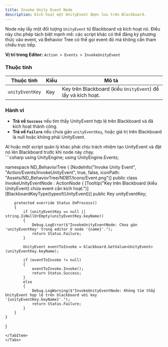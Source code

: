 ```yaml
---
title: Invoke Unity Event Node
description: Kích hoạt một UnityEvent được lưu trên Blackboard.
---
```


Node này lấy một đối tượng `UnityEvent` từ Blackboard và kích hoạt nó. Điều này cho phép tách biệt mạnh mẽ: các script khác có thể đăng ký phương thức vào event, và Behavior Tree có thể gọi event đó mà không cần tham chiếu trực tiếp.

**Vị trí trong Editor:** `Action > Events > InvokeUnityEvent`

### Thuộc tính

| Thuộc tính        | Kiểu | Mô tả                                                            |
| ----------------- | ---- | ---------------------------------------------------------------- |
| `unityEventKey`   | Key  | Key trên Blackboard (kiểu `UnityEvent`) để lấy và kích hoạt.     |

### Hành vi 

-   **Trả về `Success`** nếu tìm thấy UnityEvent hợp lệ trên Blackboard và đã kích hoạt thành công.
-   **Trả về `Failure`** nếu chưa gán `unityEventKey`, hoặc giá trị trên Blackboard là null hoặc không phải UnityEvent.

<Aside type="note">
AI hoặc một script quản lý khác phải chịu trách nhiệm tạo UnityEvent và đặt nó lên Blackboard trước khi node này chạy.
</Aside>

<Tabs>
<TabItem label="C# Code">
```csharp
using UnityEngine;
using UnityEngine.Events;

namespace ND_BehaviorTree
{
    [NodeInfo("Invoke Unity Event", "Action/Events/InvokeUnityEvent", true, false, iconPath: "Assets/ND_BehaviorTree/NDBT/Icons/Event.png")]
    public class InvokeUnityEventNode : ActionNode
    {
        [Tooltip("Key trên Blackboard (kiểu UnityEvent) chứa event cần kích hoạt.")]
        [BlackboardKeyType(typeof(UnityEvent))]
        public Key unityEventKey;

        protected override Status OnProcess()
        {
            if (unityEventKey == null || string.IsNullOrEmpty(unityEventKey.keyName))
            {
                Debug.LogError($"InvokeUnityEventNode: Chưa gán 'unityEventKey' trong editor ở node '{name}'.");
                return Status.Failure;
            }

            UnityEvent eventToInvoke = blackboard.GetValue<UnityEvent>(unityEventKey.keyName);

            if (eventToInvoke != null)
            {
                eventToInvoke.Invoke();
                return Status.Success;
            }
            else
            {
                Debug.LogWarning($"InvokeUnityEventNode: Không tìm thấy UnityEvent hợp lệ trên blackboard với key '{unityEventKey.keyName}'.");
                return Status.Failure;
            }
        }
    }
}
```
</TabItem>
</Tabs>
